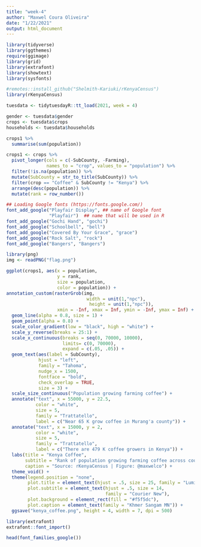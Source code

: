 ```yaml
---
title: "week-4"
author: "Maxwel Coura Oliveira"
date: "1/22/2021"
output: html_document
---
```


```r
library(tidyverse)
library(ggthemes)
require(ggimage) 
library(grid)
library(extrafont)
library(showtext)
library(sysfonts)
```


```r
#remotes::install_github("Shelmith-Kariuki/rKenyaCensus")
library(rKenyaCensus)
```


```r
tuesdata <- tidytuesdayR::tt_load(2021, week = 4)
```



```r
gender <- tuesdata$gender
crops <- tuesdata$crops
households <- tuesdata$households
```



```r
crops1 %>% 
  summarise(sum(population))
```



```r
crops1 <- crops %>% 
  pivot_longer(cols = c(-SubCounty, -Farming), 
               names_to = "crop", values_to = "population") %>% 
  filter(!is.na(population)) %>% 
  mutate(SubCounty = str_to_title(SubCounty)) %>% 
  filter(crop == "Coffee" & SubCounty != "Kenya") %>% 
  arrange(desc(population)) %>% 
  mutate(rank = row_number()) 
```



```r
## Loading Google fonts (https://fonts.google.com/)
font_add_google("Playfair Display", ## name of Google font
                "Playfair")  ## name that will be used in R
font_add_google("Gochi Hand", "gochi")
font_add_google("Schoolbell", "bell")
font_add_google("Covered By Your Grace", "grace")
font_add_google("Rock Salt", "rock")
font_add_google("Bangers", "Bangers")
```


```r
library(png)
img <- readPNG("flag.png")
```


```r
ggplot(crops1, aes(x = population, 
                   y = rank,
                   size = population, 
                   color = population)) +
annotation_custom(rasterGrob(img, 
                              width = unit(1,"npc"), 
                               height = unit(1,"npc")), 
                   xmin = -Inf, xmax = Inf, ymin = -Inf, ymax = Inf) +
  geom_line(alpha = 0.8, size = 1) +
  geom_point(alpha = 0.8) +
  scale_color_gradient(low = "black", high = "white") + 
  scale_y_reverse(breaks = 25:1) +
  scale_x_continuous(breaks = seq(0, 70000, 10000), 
                     limits= c(0, 70000),
                     expand = c(.05, .05)) +
  geom_text(aes(label = SubCounty),
            hjust = "left", 
            family = "Tahoma",
            nudge_x = 1500, 
            fontface = "bold", 
            check_overlap = TRUE,
            size = 3) +
  scale_size_continuous("Population growing farming coffee") + 
  annotate("text", x = 55000, y = 22.5,
           color = "white", 
           size = 5,
           family = "Trattatello",
           label = c("Near 65 K grow coffee in Murang'a county")) +
  annotate("text", x = 15000, y = 2, 
           color = "white", 
           size = 5,
           family = "Trattatello",
           label = c("There are 479 K coffee growers in Kenya")) +
  labs(title = "Kenya Coffee",
       subtitle = "Rank of population growing farming coffee across counties",
       caption = "Source: rKenyaCensus | Figure: @maxwelco") +
  theme_void() +
  theme(legend.position = "none", 
        plot.title = element_text(hjust = .5, size = 25, family = "Luminari"),
        plot.subtitle = element_text(hjust = .5, size = 14, 
                                     family = "Courier New"),
        plot.background = element_rect(fill = "#f5f5dc"),
        plot.caption = element_text(family = "Khmer Sangam MN")) +
  ggsave("kenya_coffee.png", height = 4, width = 7, dpi = 500)
```

```r
library(extrafont)
extrafont::font_import()
```


```r
head(font_families_google())
```





